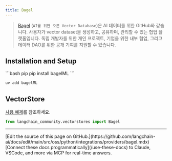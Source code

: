 ```yaml
---
title: Bagel
---
```


> [Bagel](https://www.bagel.net/) (`AI를 위한 오픈 Vector Database`)은 AI 데이터를 위한 GitHub와 같습니다.
사용자가 vector dataset을 생성하고, 공유하며, 관리할 수 있는 협업 플랫폼입니다. 독립 개발자를 위한 개인 프로젝트,
기업을 위한 내부 협업, 그리고 데이터 DAO를 위한 공개 기여를 지원할 수 있습니다.

## Installation and Setup

<CodeGroup>
```bash pip
pip install bagelML
```

```bash uv
uv add bagelML
```
</CodeGroup>


## VectorStore

[사용 예제](/oss/python/integrations/vectorstores/bagel)를 참조하세요.

```python
from langchain_community.vectorstores import Bagel
```

---

<Callout icon="pen-to-square" iconType="regular">
    [Edit the source of this page on GitHub.](https://github.com/langchain-ai/docs/edit/main/src/oss/python/integrations/providers/bagel.mdx)
</Callout>
<Tip icon="terminal" iconType="regular">
    [Connect these docs programmatically](/use-these-docs) to Claude, VSCode, and more via MCP for    real-time answers.
</Tip>
